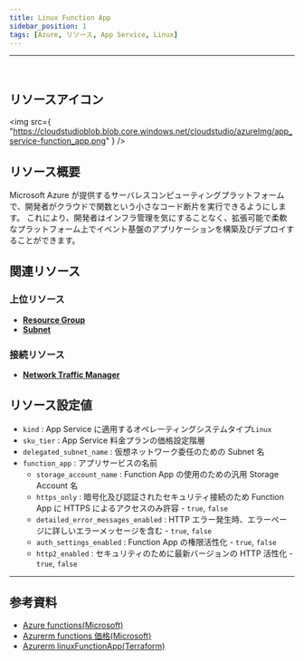 ```yaml
---
title: Linux Function App
sidebar_position: 1
tags: [Azure, リソース, App Service, Linux]
---
```


<hr />
<br />

## リソースアイコン

<img
    src={
        "https://cloudstudioblob.blob.core.windows.net/cloudstudio/azureImg/app_service-function_app.png"
    }
/>

## リソース概要

Microsoft Azure が提供するサーバレスコンピューティングプラットフォームで、開発者がクラウドで関数という小さなコード断片を実行できるようにします。
これにより、開発者はインフラ管理を気にすることなく、拡張可能で柔軟なプラットフォーム上でイベント基盤のアプリケーションを構築及びデプロイすることができます。

## 関連リソース

### 上位リソース

-   [**Resource Group**](https://docs.cstudio.app/ja/docs/resource/azure/Base/ResourceGroup)
-   [**Subnet**](https://docs.cstudio.app/ja/docs/resource/azure/Network/Subnet)

### 接続リソース

-   [**Network Traffic Manager**](https://docs.cstudio.app/ja/docs/resource/azure/Network/TrafficManager)

## リソース設定値

-   `kind` : App Service に適用するオペレーティングシステムタイプ`Linux`
-   `sku_tier` : App Service 料金プランの価格設定階層
-   `delegated_subnet_name` : 仮想ネットワーク委任のための Subnet 名
-   `function_app` : アプリサービスの名前
    -   `storage_account_name` : Function App の使用のための汎用 Storage Account 名
    -   `https_only` : 暗号化及び認証されたセキュリティ接続のため Function App に HTTPS によるアクセスのみ許容 - `true`, `false`
    -   `detailed_error_messages_enabled` : HTTP エラー発生時、エラーページに詳しいエラーメッセージを含む - `true`, `false`
    -   `auth_settings_enabled` : Function App の権限活性化 - `true`, `false`
    -   `http2_enabled` : セキュリティのために最新バージョンの HTTP 活性化 - `true`, `false`

<hr />

## 参考資料

-   [Azure functions(Microsoft)](https://learn.microsoft.com/ko-kr/azure/azure-functions/functions-overview)
-   [Azurerm functions 価格(Microsoft)](https://azure.microsoft.com/ko-kr/pricing/details/functions/)
-   [Azurerm linuxFunctionApp(Terraform)](https://registry.terraform.io/providers/hashicorp/azurerm/latest/docs/resources/linux_function_app)
